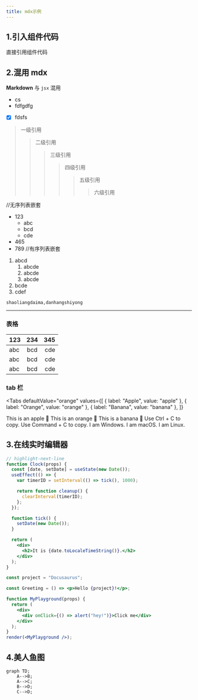 ---
title: mdx示例
---


## 1.引入组件代码

<Highlight color="#25c2a0">直接引用组件代码</Highlight>

## 2.混用 mdx

**Markdown** 与 <code>jsx</code> 混用

- cs
- fdfgdfg

- [x] fdsfs

> 一级引用
>
> > 二级引用
> >
> > > 三级引用
> > >
> > > > 四级引用
> > > >
> > > > > 五级引用
> > > > >
> > > > > > 六级引用

//无序列表嵌套

- 123
  - abc
  - bcd
  - cde
- 465
- 789
  //有序列表嵌套

1. abcd
   1. abcde
   2. abcde
   3. abcde
2. bcde
3. cdef

`shaoliangdaima,danhangshiyong`

[简书]: https://www.jianshu.com "创作你的创作"

---

### 表格

| 123 | 234 | 345 |
| :-- | :-: | --: |
| abc | bcd | cde |
| abc | bcd | cde |
| abc | bcd | cde |

### tab 栏

<Tabs
  defaultValue="orange"
  values={[
    { label: "Apple", value: "apple" },
    { label: "Orange", value: "orange" },
    { label: "Banana", value: "banana" },
  ]}
>
  <TabItem value="apple" label="Apple" default>
    This is an apple 🍎
  </TabItem>
  <TabItem value="orange" label="Orange">
    This is an orange 🍊
  </TabItem>
  <TabItem value="banana" label="Banana">
    This is a banana 🍌
  </TabItem>
</Tabs>

<Tabs groupId="operating-systems">
  <TabItem value="win" label="Windows">
    Use Ctrl + C to copy.
  </TabItem>
  <TabItem value="mac" label="macOS">
    Use Command + C to copy.
  </TabItem>
</Tabs>

<Tabs groupId="operating-systems">
  <TabItem value="win" label="Windows">
    I am Windows.
  </TabItem>
  <TabItem value="mac" label="macOS">
    I am macOS.
  </TabItem>
  <TabItem value="linux" label="Linux">
    I am Linux.
  </TabItem>
</Tabs>

## 3.在线实时编辑器

```jsx title="/src/suport/index" {1,4-6,11} showLineNumbers live
// highlight-next-line
function Clock(props) {
  const [date, setDate] = useState(new Date());
  useEffect(() => {
    var timerID = setInterval(() => tick(), 1000);

    return function cleanup() {
      clearInterval(timerID);
    };
  });

  function tick() {
    setDate(new Date());
  }

  return (
    <div>
      <h2>It is {date.toLocaleTimeString()}.</h2>
    </div>
  );
}
```

```jsx live noInline
const project = "Docusaurus";

const Greeting = () => <p>Hello {project}!</p>;

function MyPlayground(props) {
  return (
    <div>
      <div onClick={() => alert("hey!")}>Click me</div>
    </div>
  );
}
render(<MyPlayground />);
```

## 4.美人鱼图

```mermaid
graph TD;
    A-->B;
    A-->C;
    B-->D;
    C-->D;
```
